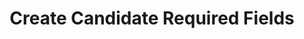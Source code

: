 ---
title: "Create Candidate Required Fields"
openapi: "POST /{recruiting_customer_id}/candidates"
sidebarTitle: "Create Candidate Required Fields"
---
